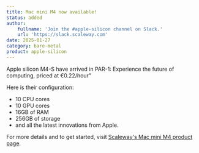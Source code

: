 ```yaml
---
title: Mac mini M4 now available!
status: added
author:
    fullname: 'Join the #apple-silicon channel on Slack.'
    url: 'https://slack.scaleway.com'
date: 2025-01-27
category: bare-metal
product: apple-silicon
---
```


Apple silicon M4-S have arrived in PAR-1: Experience the future of computing, priced at €0.22/hour"

Here is their configuration:
- 10 CPU cores
- 10 GPU cores
- 16GB of RAM
- 256GB of storage
- and all the latest innovations from Apple.

For more details and to get started, visit [Scaleway's Mac mini M4 product page](https://www.scaleway.com/en/mac-mini-m4).

